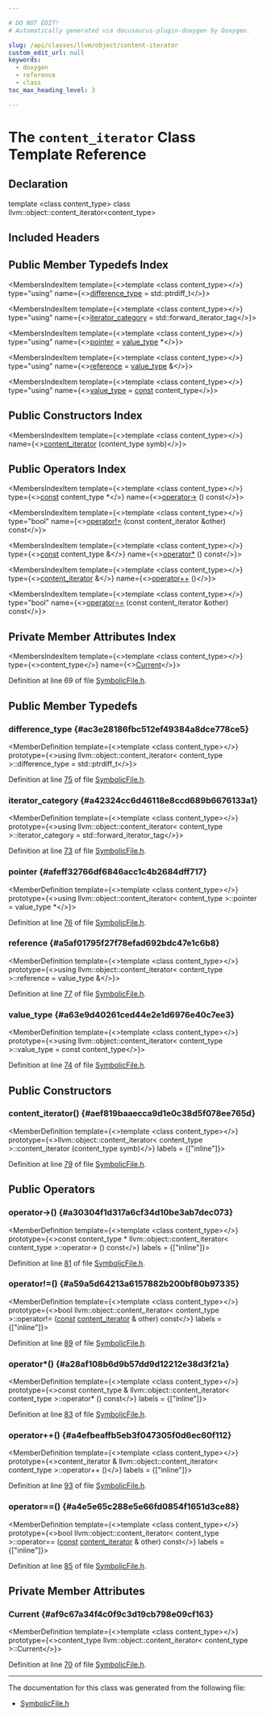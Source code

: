 ```yaml
---

# DO NOT EDIT!
# Automatically generated via docusaurus-plugin-doxygen by Doxygen.

slug: /api/classes/llvm/object/content-iterator
custom_edit_url: null
keywords:
  - doxygen
  - reference
  - class
toc_max_heading_level: 3

---
```





# The `content_iterator` Class Template Reference

<DoxygenPage pluginConfig={pluginConfig}>



## Declaration

<CodeBlock>template &lt;class content&#95;type&gt;
class llvm::object::content_iterator&lt;content&#95;type&gt;</CodeBlock>

## Included Headers

<IncludesList>
<IncludesListItem
  filePath="llvm/Object/SymbolicFile.h"
  permalink="/docs/api/files/include/include/llvm/include/llvm/object/symbolicfile-h"
  isLocal="true" />
</IncludesList>

## Public Member Typedefs Index

<MembersIndex>

<MembersIndexItem
  template={<>template &lt;class content&#95;type&gt;</>}
  type="using"
  name={<><a href="#ac3e28186fbc512ef49384a8dce778ce5">difference&#95;type</a> = std::ptrdiff&#95;t</>}>
</MembersIndexItem>

<MembersIndexItem
  template={<>template &lt;class content&#95;type&gt;</>}
  type="using"
  name={<><a href="#a42324cc6d46118e8ccd689b6676133a1">iterator&#95;category</a> = std::forward&#95;iterator&#95;tag</>}>
</MembersIndexItem>

<MembersIndexItem
  template={<>template &lt;class content&#95;type&gt;</>}
  type="using"
  name={<><a href="#afeff32766df6846acc1c4b2684dff717">pointer</a> = <a href="#a63e9d40261ced44e2e1d6976e40c7ee3">value&#95;type</a> &#42;</>}>
</MembersIndexItem>

<MembersIndexItem
  template={<>template &lt;class content&#95;type&gt;</>}
  type="using"
  name={<><a href="#a5af01795f27f78efad692bdc47e1c6b8">reference</a> = <a href="#a63e9d40261ced44e2e1d6976e40c7ee3">value&#95;type</a> &amp;</>}>
</MembersIndexItem>

<MembersIndexItem
  template={<>template &lt;class content&#95;type&gt;</>}
  type="using"
  name={<><a href="#a63e9d40261ced44e2e1d6976e40c7ee3">value&#95;type</a> = <a href="/docs/api/files/lib/lib/target/lib/target/aarch64/aarch64promoteconstant-cpp/#a90f8350fecae261c25be85d38b451bff">const</a> content&#95;type</>}>
</MembersIndexItem>

</MembersIndex>

## Public Constructors Index

<MembersIndex>

<MembersIndexItem
  template={<>template &lt;class content&#95;type&gt;</>}
  name={<><a href="#aef819baaecca9d1e0c38d5f078ee765d">content&#95;iterator</a> (content&#95;type symb)</>}>
</MembersIndexItem>

</MembersIndex>

## Public Operators Index

<MembersIndex>

<MembersIndexItem
  template={<>template &lt;class content&#95;type&gt;</>}
  type={<><a href="/docs/api/files/lib/lib/target/lib/target/aarch64/aarch64promoteconstant-cpp/#a90f8350fecae261c25be85d38b451bff">const</a> content&#95;type &#42;</>}
  name={<><a href="#a30304f1d317a6cf34d10be3ab7dec073">operator-&gt;</a> () const</>}>
</MembersIndexItem>

<MembersIndexItem
  template={<>template &lt;class content&#95;type&gt;</>}
  type="bool"
  name={<><a href="#a59a5d64213a6157882b200bf80b97335">operator!=</a> (const content&#95;iterator &amp;other) const</>}>
</MembersIndexItem>

<MembersIndexItem
  template={<>template &lt;class content&#95;type&gt;</>}
  type={<><a href="/docs/api/files/lib/lib/target/lib/target/aarch64/aarch64promoteconstant-cpp/#a90f8350fecae261c25be85d38b451bff">const</a> content&#95;type &amp;</>}
  name={<><a href="#a28af108b6d9b57dd9d12212e38d3f21a">operator&#42;</a> () const</>}>
</MembersIndexItem>

<MembersIndexItem
  template={<>template &lt;class content&#95;type&gt;</>}
  type={<><a href="/docs/api/classes/llvm/object/content-iterator">content&#95;iterator</a> &amp;</>}
  name={<><a href="#a4efbeaffb5eb3f047305f0d6ec60f112">operator++</a> ()</>}>
</MembersIndexItem>

<MembersIndexItem
  template={<>template &lt;class content&#95;type&gt;</>}
  type="bool"
  name={<><a href="#a4e5e65c288e5e66fd0854f1651d3ce88">operator==</a> (const content&#95;iterator &amp;other) const</>}>
</MembersIndexItem>

</MembersIndex>

## Private Member Attributes Index

<MembersIndex>

<MembersIndexItem
  template={<>template &lt;class content&#95;type&gt;</>}
  type={<>content&#95;type</>}
  name={<><a href="#af9c67a34f4c0f9c3d19cb798e09cf163">Current</a></>}>
</MembersIndexItem>

</MembersIndex>


Definition at line 69 of file <a href="/docs/api/files/include/include/llvm/include/llvm/object/symbolicfile-h">SymbolicFile.h</a>.

<SectionDefinition>

## Public Member Typedefs

### difference&#95;type {#ac3e28186fbc512ef49384a8dce778ce5}

<MemberDefinition
  template={<>template &lt;class content&#95;type&gt;</>}
  prototype={<>using llvm::object::content&#95;iterator&lt; content&#95;type &gt;::difference&#95;type =  std::ptrdiff&#95;t</>}>

Definition at line <a href="/docs/api/files/include/include/llvm/include/llvm/object/symbolicfile-h/#l00075">75</a> of file <a href="/docs/api/files/include/include/llvm/include/llvm/object/symbolicfile-h">SymbolicFile.h</a>.
</MemberDefinition>

### iterator&#95;category {#a42324cc6d46118e8ccd689b6676133a1}

<MemberDefinition
  template={<>template &lt;class content&#95;type&gt;</>}
  prototype={<>using llvm::object::content&#95;iterator&lt; content&#95;type &gt;::iterator&#95;category =  std::forward&#95;iterator&#95;tag</>}>

Definition at line <a href="/docs/api/files/include/include/llvm/include/llvm/object/symbolicfile-h/#l00073">73</a> of file <a href="/docs/api/files/include/include/llvm/include/llvm/object/symbolicfile-h">SymbolicFile.h</a>.
</MemberDefinition>

### pointer {#afeff32766df6846acc1c4b2684dff717}

<MemberDefinition
  template={<>template &lt;class content&#95;type&gt;</>}
  prototype={<>using llvm::object::content&#95;iterator&lt; content&#95;type &gt;::pointer =  value&#95;type &#42;</>}>

Definition at line <a href="/docs/api/files/include/include/llvm/include/llvm/object/symbolicfile-h/#l00076">76</a> of file <a href="/docs/api/files/include/include/llvm/include/llvm/object/symbolicfile-h">SymbolicFile.h</a>.
</MemberDefinition>

### reference {#a5af01795f27f78efad692bdc47e1c6b8}

<MemberDefinition
  template={<>template &lt;class content&#95;type&gt;</>}
  prototype={<>using llvm::object::content&#95;iterator&lt; content&#95;type &gt;::reference =  value&#95;type &amp;</>}>

Definition at line <a href="/docs/api/files/include/include/llvm/include/llvm/object/symbolicfile-h/#l00077">77</a> of file <a href="/docs/api/files/include/include/llvm/include/llvm/object/symbolicfile-h">SymbolicFile.h</a>.
</MemberDefinition>

### value&#95;type {#a63e9d40261ced44e2e1d6976e40c7ee3}

<MemberDefinition
  template={<>template &lt;class content&#95;type&gt;</>}
  prototype={<>using llvm::object::content&#95;iterator&lt; content&#95;type &gt;::value&#95;type =  const content&#95;type</>}>

Definition at line <a href="/docs/api/files/include/include/llvm/include/llvm/object/symbolicfile-h/#l00074">74</a> of file <a href="/docs/api/files/include/include/llvm/include/llvm/object/symbolicfile-h">SymbolicFile.h</a>.
</MemberDefinition>

</SectionDefinition>

<SectionDefinition>

## Public Constructors

### content&#95;iterator() {#aef819baaecca9d1e0c38d5f078ee765d}

<MemberDefinition
  template={<>template &lt;class content&#95;type&gt;</>}
  prototype={<>llvm::object::content&#95;iterator&lt; content&#95;type &gt;::content&#95;iterator (content&#95;type symb)</>}
  labels = {["inline"]}>

Definition at line <a href="/docs/api/files/include/include/llvm/include/llvm/object/symbolicfile-h/#l00079">79</a> of file <a href="/docs/api/files/include/include/llvm/include/llvm/object/symbolicfile-h">SymbolicFile.h</a>.
</MemberDefinition>

</SectionDefinition>

<SectionDefinition>

## Public Operators

### operator-&gt;() {#a30304f1d317a6cf34d10be3ab7dec073}

<MemberDefinition
  template={<>template &lt;class content&#95;type&gt;</>}
  prototype={<>const content&#95;type &#42; llvm::object::content&#95;iterator&lt; content&#95;type &gt;::operator-&gt; () const</>}
  labels = {["inline"]}>

Definition at line <a href="/docs/api/files/include/include/llvm/include/llvm/object/symbolicfile-h/#l00081">81</a> of file <a href="/docs/api/files/include/include/llvm/include/llvm/object/symbolicfile-h">SymbolicFile.h</a>.
</MemberDefinition>

### operator!=() {#a59a5d64213a6157882b200bf80b97335}

<MemberDefinition
  template={<>template &lt;class content&#95;type&gt;</>}
  prototype={<>bool llvm::object::content&#95;iterator&lt; content&#95;type &gt;::operator!= (<a href="/docs/api/files/lib/lib/target/lib/target/aarch64/aarch64promoteconstant-cpp/#a90f8350fecae261c25be85d38b451bff">const</a> <a href="/docs/api/classes/llvm/object/content-iterator">content&#95;iterator</a> &amp; other) const</>}
  labels = {["inline"]}>

Definition at line <a href="/docs/api/files/include/include/llvm/include/llvm/object/symbolicfile-h/#l00089">89</a> of file <a href="/docs/api/files/include/include/llvm/include/llvm/object/symbolicfile-h">SymbolicFile.h</a>.
</MemberDefinition>

### operator&#42;() {#a28af108b6d9b57dd9d12212e38d3f21a}

<MemberDefinition
  template={<>template &lt;class content&#95;type&gt;</>}
  prototype={<>const content&#95;type &amp; llvm::object::content&#95;iterator&lt; content&#95;type &gt;::operator&#42; () const</>}
  labels = {["inline"]}>

Definition at line <a href="/docs/api/files/include/include/llvm/include/llvm/object/symbolicfile-h/#l00083">83</a> of file <a href="/docs/api/files/include/include/llvm/include/llvm/object/symbolicfile-h">SymbolicFile.h</a>.
</MemberDefinition>

### operator++() {#a4efbeaffb5eb3f047305f0d6ec60f112}

<MemberDefinition
  template={<>template &lt;class content&#95;type&gt;</>}
  prototype={<>content&#95;iterator &amp; llvm::object::content&#95;iterator&lt; content&#95;type &gt;::operator++ ()</>}
  labels = {["inline"]}>

Definition at line <a href="/docs/api/files/include/include/llvm/include/llvm/object/symbolicfile-h/#l00093">93</a> of file <a href="/docs/api/files/include/include/llvm/include/llvm/object/symbolicfile-h">SymbolicFile.h</a>.
</MemberDefinition>

### operator==() {#a4e5e65c288e5e66fd0854f1651d3ce88}

<MemberDefinition
  template={<>template &lt;class content&#95;type&gt;</>}
  prototype={<>bool llvm::object::content&#95;iterator&lt; content&#95;type &gt;::operator== (<a href="/docs/api/files/lib/lib/target/lib/target/aarch64/aarch64promoteconstant-cpp/#a90f8350fecae261c25be85d38b451bff">const</a> <a href="/docs/api/classes/llvm/object/content-iterator">content&#95;iterator</a> &amp; other) const</>}
  labels = {["inline"]}>

Definition at line <a href="/docs/api/files/include/include/llvm/include/llvm/object/symbolicfile-h/#l00085">85</a> of file <a href="/docs/api/files/include/include/llvm/include/llvm/object/symbolicfile-h">SymbolicFile.h</a>.
</MemberDefinition>

</SectionDefinition>

<SectionDefinition>

## Private Member Attributes

### Current {#af9c67a34f4c0f9c3d19cb798e09cf163}

<MemberDefinition
  template={<>template &lt;class content&#95;type&gt;</>}
  prototype={<>content&#95;type llvm::object::content&#95;iterator&lt; content&#95;type &gt;::Current</>}>

Definition at line <a href="/docs/api/files/include/include/llvm/include/llvm/object/symbolicfile-h/#l00070">70</a> of file <a href="/docs/api/files/include/include/llvm/include/llvm/object/symbolicfile-h">SymbolicFile.h</a>.
</MemberDefinition>

</SectionDefinition>

<hr/>

The documentation for this class was generated from the following file:

<ul>
<li><a href="/docs/api/files/include/include/llvm/include/llvm/object/symbolicfile-h">SymbolicFile.h</a></li>
</ul>

</DoxygenPage>
